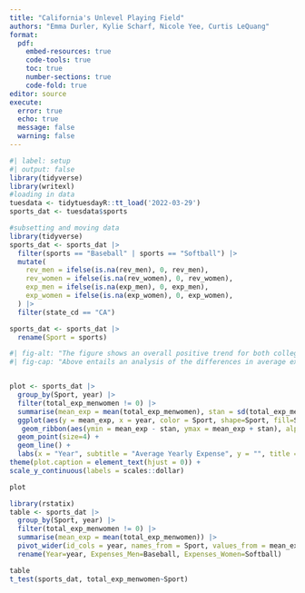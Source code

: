```yaml
---
title: "California's Unlevel Playing Field"
authors: "Emma Durler, Kylie Scharf, Nicole Yee, Curtis LeQuang"
format: 
  pdf:
    embed-resources: true
    code-tools: true
    toc: true
    number-sections: true
    code-fold: true
editor: source
execute: 
  error: true
  echo: true
  message: false
  warning: false
---
```


```r
#| label: setup
#| output: false
library(tidyverse)
library(writexl)
#loading in data
tuesdata <- tidytuesdayR::tt_load('2022-03-29')
sports_dat <- tuesdata$sports

```

```r
#subsetting and moving data
library(tidyverse)
sports_dat <- sports_dat |>
  filter(sports == "Baseball" | sports == "Softball") |>
  mutate(
    rev_men = ifelse(is.na(rev_men), 0, rev_men),
    rev_women = ifelse(is.na(rev_women), 0, rev_women),
    exp_men = ifelse(is.na(exp_men), 0, exp_men),
    exp_women = ifelse(is.na(exp_women), 0, exp_women),
  ) |>
  filter(state_cd == "CA") 

sports_dat <- sports_dat |>
  rename(Sport = sports)
```

```r
#| fig-alt: "The figure shows an overall positive trend for both college softball and baseball between average expenses and time from 2015 to 2018 for colleges in California. In 2019, however, the figure displays a slight negative trend for the average expenses for both sports. There appears to be more variability in the average expenses for baseball than for softball in any particular year. The average expenses for baseball are consistantly signifigantly larger than the expenses for women, although the expenses for both sports tend to increase at a similiar rate over time."
#| fig-cap: "Above entails an analysis of the differences in average expenses from 2015 to 2019 for collegiate baseball and softball in California. The Department of Education collects data yearly on collegiate sports budgets in accordance to The Equity in Althletics Disclosure Act. The graph above consists of such data subsetted to contain soley softball and baseball teams from California in the years 2015 to 2019. The expense for a particular year averaged over all California softball teams is plotted as a blue triangle, wheras the expense averaged over all California baseball teams in a particular year is plotted as a red circle. The highlighted region represents adding or subtracting one standard error of the average from the plotted averages. There appears to be more variability in the average expenses for baseball than for softball in any particular year in California. The average expenses for baseball are consistantly signifigantly larger than the expenses for women, although the expenses for both sports tend to increase at a similiar rate over time."


plot <- sports_dat |>
  group_by(Sport, year) |>
  filter(total_exp_menwomen != 0) |>
  summarise(mean_exp = mean(total_exp_menwomen), stan = sd(total_exp_menwomen)/sqrt(n())) |>
  ggplot(aes(y = mean_exp, x = year, color = Sport, shape=Sport, fill=Sport)) +
   geom_ribbon(aes(ymin = mean_exp - stan, ymax = mean_exp + stan), alpha=.5, color=NA) +
  geom_point(size=4) +
  geom_line() +
  labs(x = "Year", subtitle = "Average Yearly Expense", y = "", title = "Fig 1. California College Baseball And Softball Expenses Over Time", caption = "Data Source (Department of Education)") +
theme(plot.caption = element_text(hjust = 0)) + 
scale_y_continuous(labels = scales::dollar)

plot

```

```r
library(rstatix)
table <- sports_dat |>
  group_by(Sport, year) |>
  filter(total_exp_menwomen != 0) |>
  summarise(mean_exp = mean(total_exp_menwomen)) |>
  pivot_wider(id_cols = year, names_from = Sport, values_from = mean_exp) |>
  rename(Year=year, Expenses_Men=Baseball, Expenses_Women=Softball)

table  
t_test(sports_dat, total_exp_menwomen~Sport) 
```

